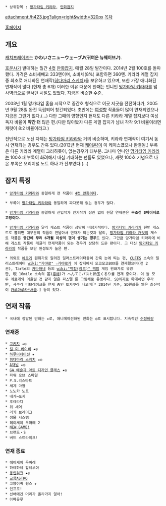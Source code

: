 {{{+1 まんがタイムきららキャラット(Carat)}}}
 * 상위항목 : [[망가타임 키라라]], [[만화잡지]]
attachment:/h423.jpg?align=right&width=320px
[[목차]]

[http://www.dokidokivisual.com/magazine/carat/ 홈페이지]

== 개요 ==
[[캐치프레이즈]]는 '''かわいさニューウェーブ♪(귀여운 뉴웨이브♪)'''.

[[호분샤]]가 발매하는 월간 [[4컷 만화|4컷]] [[만화잡지]]. 매월 28일 발간이다. 2014년 2월 100호를 돌파했다. 가격은 소비세빼고 333엔이며, 소비세(8%) 포함하면 360엔. 키라라 계열 잡지 중 최초로 애니화된 연재작([[히다마리 스케치]])을 보유하고 있으며, 또한 가장 애니화된 연재작이 많다.(현재 총 6개) 이러한 이유 때문에 한때는 언니인 [[망가타임 키라라]]를 넘사벽급으로 앞서던 시절도 있었다. 지금은 비슷한 수준.

2003년 1월 망가타임 홈을 시작으로 증간호 형식으로 이곳 저곳을 전전하다가, 2005년 9월 28일 완전 독립되어 창간되었다. 초반에는 [[여성향]] 작품들이 많이 연재되었으나 지금은 그딴거 없다.(…) 다만 그때의 영향인지 현재도 다른 키라라 계열 잡지보다 여성 독자 비율이 '''약간 더''' 많은 편.(다만 많아봤자 다른 계열 잡지가 남녀 각각 9:1 비율이라면 캐럿이 8:2 비율이라고.)

전반적으로 노선 자체는 [[망가타임 키라라]]와 거의 비슷하며, 키라라 연재작이 여기서 동시 연재되는 경우도 간혹 있다.(2012년 현재 [[케이온!]]이 이 케이스였으나 완결됨.) 부록은 다른 키라라 계열이 그러하듯이, 없는경우가 대부분. 그나마 언니인 [[망가타임 키라라]]는 100호때 부록이 화려해서 내심 기대하는 팬들도 있었으나, 캐럿 100호 기념으로 나온 부록은 오리지널 노트 하나 가 전부였다.(...)

== 잡지 특징 ==
 * [[망가타임 키라라]]와 동일하게 전 작품이 [[4컷 만화]]이다.

 * 부록이 [[망가타임 키라라]]와 동일하게 짜다못해 없는 경우가 많다.

 * [[망가타임 키라라]]와 동일하게 신입작가 인기작가 상관 없이 한달 연재분은 '''무조건 8페이지로 고정이다.'''

 * [[망가타임 키라라]]와 달리 게스트 작품이 상당히 비정기적이다. [[망가타임 키라라]]가 한번 게스트로 뽑히면 대부분의 작품이 연달아서 연재가 되는것과 달리, [[망가타임 키라라 캐럿]]의 게스트 작품은 '''중간에 무려 6개월 이상의 갭이 생기는 경우'''도 있다. 그만큼 망가타임 키라라에 비해 게스트 작품이 레귤러 연재작품이 되는 경우가 상당히 드문 편이다. 그 대신 [[망가타임 키라라]]의 작품들 보단 완성도가 높은 편.

 * 의외로 [[에로게]] 원화가로 알려진 일러스트레이터들이 간혹 눈에 띄는 편, [[CUFFS]] 소속의 일러스트레이터 [[wiki:"가야로" ☆가야로]]가 이 잡지에서 모코모코BOX를 연재했으며(전 2권), Tarte의 [[카타하네]] 등의 [[wiki:"백합(장르)" 백합]] 게임 원화가로 유명한, 現 10mile 소속의 笛([[후에]])가 へんてこバスと飴玉くるり를 연재 중이다. 이 둘 모두 에로게와 어울릴 것 같지 않은 파스텔 톤 그림체로 유명하다. [[SD]]까지로 확대하면 우라반, 사쿠라 티브레이크를 연재 중인 토자쿠라 나고미[* 2014년 기준, SD원화를 맡은 최신작이 [[카루마루카*서클]].] 등이 있다.
 
== 연재 작품 ==
 * 국내에 정발된 만화는 ★로, 애니메이션화된 만화는 ◎로 표시합니다. 지속적인 [[수정바람]]
=== 연재중 ===
 * [[고키챠]] ★◎
 * [[킬 미 베이비]] ★◎
 * [[하루미네이션]] ★
 * [[히다마리 스케치]] ★◎
 * [[A채널]] ★◎
 * [[GA 예술과 아트 디자인 클래스]] ★◎
 * 파워 오브 스마일
 * P.S.리스타트
 * 세계 마왕
 * 노노카 노트
 * 네거→포지
 * 후레라디
 * 위 셰어
 * 러키 브레이크
 * 생물 시스템
 * 헤이세이 우마레 2
 * [[NEW GAME!]]
 * 브랜드・S
 * 버드 스트라이크!

=== 연재 종료 ===
 * 헤이세이 우마레
 * 하레하레 할레루야
 * [[동인워크]] ★◎
 * [[교함ASTRO]]
 * 고양이귀 핑스 ★
 * 인프로!
 * 선배에겐 머리가 올라가지 않아!
 * 아마유루
